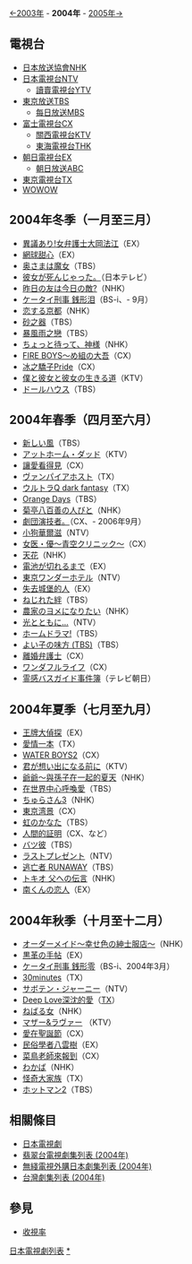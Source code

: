 {{noteTA
|G1=JP Show
}}
[[日本劇集列表_(2003年)|←2003年]] - '''2004年''' - [[日本劇集列表_(2005年)|2005年→]]
==電視台==
*[[日本放送協會|日本放送協會NHK]]
*[[日本電視台|日本電視台NTV]]
**[[讀賣電視台|讀賣電視台YTV]]
*[[東京放送|東京放送TBS]]
**[[每日放送|每日放送MBS]]
*[[富士電視台|富士電視台CX]]
**[[關西電視台|關西電視台KTV]]
**[[東海電視台|東海電視台THK]]
*[[朝日電視台|朝日電視台EX]]
**[[朝日放送|朝日放送ABC]]
*[[東京電視台|東京電視台TX]]
*[[WOWOW|WOWOW]]

==2004年冬季（一月至三月）==
* [[異議あり!女弁護士大岡法江|異議あり!女弁護士大岡法江]]（EX）
* [[網球甜心|網球甜心]]（EX）
* [[奥さまは魔女_(テレビドラマ)|奥さまは魔女]]（TBS）
* [[彼女が死んじゃった。|彼女が死んじゃった。]]（日本テレビ）
* [[昨日の友は今日の敵?|昨日の友は今日の敵?]]（NHK）
* [[ケータイ刑事_銭形泪|ケータイ刑事 銭形泪]]（BS-i、- 9月）
* [[恋する京都|恋する京都]]（NHK）
* [[砂之器|砂之器]]（TBS）
* [[暴風雨之戀|暴風雨之戀]]（TBS）
* [[ちょっと待って、神様|ちょっと待って、神様]]（NHK）
* [[め組の大吾|FIRE BOYS〜め組の大吾]]（CX）
* [[冰之驕子Pride|冰之驕子Pride]]（CX）
* [[僕と彼女と彼女の生きる道|僕と彼女と彼女の生きる道]]（KTV）
* [[ドールハウス_(テレビドラマ)|ドールハウス]]（TBS）
==2004年春季（四月至六月）==
* [[新しい風|新しい風]]（TBS）
* [[アットホーム・ダッド|アットホーム・ダッド]]（KTV）
* [[讓愛看得見|讓愛看得見]]（CX）
* [[ヴァンパイアホスト|ヴァンパイアホスト]]（TX）
* [[ウルトラQ_dark_fantasy|ウルトラQ dark fantasy]]（TX）
* [[Orange_Days|Orange Days]]（TBS）
* [[菊亭八百善の人びと|菊亭八百善の人びと]]（NHK）
* [[劇団演技者。|劇団演技者。]]（CX、- 2006年9月）
* [[小狗華爾滋_(電視劇集)|小狗華爾滋]]（NTV）
* [[女医・優〜青空クリニック〜|女医・優〜青空クリニック〜]]（CX）
* [[天花_(朝ドラ)|天花]]（NHK）
* [[電池が切れるまで|電池が切れるまで]]（EX）
* [[東京ワンダーホテル|東京ワンダーホテル]]（NTV）
* [[失去城堡的人|失去城堡的人]]（EX）
* [[ねじれた絆|ねじれた絆]]（TBS）
* [[農家のヨメになりたい|農家のヨメになりたい]]（NHK）
* [[光とともに…|光とともに…]]（NTV）
* [[ホームドラマ!|ホームドラマ!]]（TBS）
* [[よい子の味方_(TBS)|よい子の味方 (TBS)]]（TBS）
* [[離婚弁護士|離婚弁護士]]（CX）
* [[ワンダフルライフ_(テレビドラマ)|ワンダフルライフ]]（CX）
* [[霊感バスガイド事件簿|霊感バスガイド事件簿]]（テレビ朝日）

==2004年夏季（七月至九月）==
* [[王牌大偵探|王牌大偵探]]（EX）
* [[愛情一本|愛情一本]]（TX）
* [[WATER_BOYS2|WATER BOYS2]]（CX）
* [[君が想い出になる前に|君が想い出になる前に]]（KTV）
* [[爺爺～與孫子在一起的夏天|爺爺～與孫子在一起的夏天]]（NHK）
* [[在世界中心呼喚愛|在世界中心呼喚愛]]（TBS）
* [[ちゅらさん#ちゅらさん3|ちゅらさん3]]（NHK）
* [[東京湾景|東京湾景]]（CX）
* [[虹のかなた|虹のかなた]]（TBS）
* [[人間的証明|人間的証明]]（CX、など）
* [[バツ彼|バツ彼]]（TBS）
* [[ラストプレゼント|ラストプレゼント]]（NTV）
* [[逃亡者_RUNAWAY|逃亡者 RUNAWAY]]（TBS）
* [[トキオ_父への伝言|トキオ 父への伝言]]（NHK）
* [[南くんの恋人|南くんの恋人]]（EX）

==2004年秋季（十月至十二月）==
* [[オーダーメイド〜幸せ色の紳士服店〜|オーダーメイド〜幸せ色の紳士服店〜]]（NHK）
* [[黒革の手帖|黒革の手帖]]（EX）
* [[ケータイ刑事_銭形零|ケータイ刑事 銭形零]]（BS-i、2004年3月）
* [[30minutes|30minutes]]（TX）
* [[サボテン・ジャーニー|サボテン・ジャーニー]]（NTV）
* [[Deep_Love深沈的愛|Deep Love深沈的愛]]（[[TX|TX]]）
* [[ねばる女|ねばる女]]（NHK）
* [[マザー&ラヴァー|マザー&ラヴァー]] （KTV）
* [[愛在聖誕節|愛在聖誕節]]（CX）
* [[民俗學者八雲樹|民俗學者八雲樹]]（EX）
* [[菜鳥老師來報到|菜鳥老師來報到]]（CX）
* [[わかば_(朝ドラ)|わかば]]（NHK）
* [[怪奇大家族|怪奇大家族]]（TX）
* [[ホットマン2|ホットマン2]]（TBS）
== 相關條目 ==
* [[日本電視劇|日本電視劇]]
* [[翡翠台電視劇集列表_(2004年)|翡翠台電視劇集列表 (2004年)]]
* [[無綫電視外購日本劇集列表#2004年|無綫電視外購日本劇集列表 (2004年)]]
* [[台灣劇集列表_(2004年)|台灣劇集列表 (2004年)]]
{{日本放送協會電視劇集}}
{{日本電視台電視劇集}}
{{朝日電視台電視劇集}}
{{TBS電視劇集}}
{{東京電視台電視劇集}}
{{富士電視台電視劇集}}

==參見==
*[http://artv.info/ar04.html 收視率] {{Wayback|url=http://artv.info/ar04.html |date=20200711125423 }}{{ja}}


[[Category:日本電視劇列表|]]
[[Category:2004年日本電視劇集|*]]